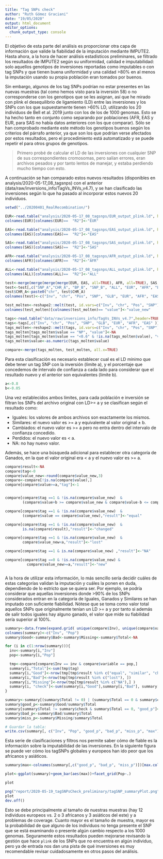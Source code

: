 ```yaml
---
title: "Tag SNPs check"
author: "Ruth Gómez Graciani"
date: "19/05/2020"
output: html_document
editor_options: 
  chunk_output_type: console
---
```



El objetivo de esta parte del análisis es proporcionar otra capa de información que valide la fiabilidad de la imputación mediante IMPUTE2. Hasta ahora, a la hora de hacer análisis estadísticos preliminares, se filtrado los resultados de IMPUTE2 según su uniformidad, calidad e imputabilidad: solo aquellos genotipos de inversiones reportadas como imputables o con tag SNPs y que tienen buena uniformidad y una calidad >80% en al menos la imputación usando su propia población eran tomados por buenos.

Sin embargo, algunos de los tag SNPs podrían no estar presentes en las nuevas muestras (tal como hemos visto para la inversión 58) o no corresponderse con los genotipos que se les asignan, así que he mirado con plink el desequilibrio de ligamiento (LD) entre las inversiones y los SNPs con los que supuestamente tienen >60% LD, utilizando los 20 individuos de Bell et al. 2019 junto con los de los de 1000 genomas. Esto se ha hecho tanto en conjunto como separando por poblaciones (AFR, EAS y EUR, para SAS no había datos anteriores con los que comparar). Sólo se han comprobado mediante este método los genotipos buenos según los criterios del párrafo anterior, ya que son los que podrían verse afectados por estos resultados, pero el procedimiento está automatizado y se puede repetir el para otros grupos de genotipos.

 > Primero probé de calcular el LD de las inversiones con cualquier SNP de sus correspondientes cromosomas, pero salían errores, eran archivos pesados y por tanto lentos de manejar, y estaba perdiendo mucho tiempo con esto.

A continuación se han comparado estos nuevos resultados (disponibles en analysis/2020-05-17_08_tagsnps) con el anterior (data/raw/inversions_info/TagVs_INVs_v4.7), y se han clasificado las inversiones según lo que ha pasado al incorporar estos nuevos 20 individuos. 

```r

setwd("../20200401_RealRecombination/")

EUR<-read.table("analysis/2020-05-17_08_tagsnps/EUR_output_plink.ld", header = TRUE)
colnames(EUR)[colnames(EUR)==  "R2"]<-"EUR"

EAS<-read.table("analysis/2020-05-17_08_tagsnps/EAS_output_plink.ld", header = TRUE)
colnames(EAS)[colnames(EAS)==  "R2"]<-"EAS"

SAS<-read.table("analysis/2020-05-17_08_tagsnps/SAS_output_plink.ld", header = TRUE)
colnames(SAS)[colnames(SAS)==  "R2"]<-"SAS"

AFR<-read.table("analysis/2020-05-17_08_tagsnps/AFR_output_plink.ld", header = TRUE)
colnames(AFR)[colnames(AFR)==  "R2"]<-"AFR"

ALL<-read.table("analysis/2020-05-17_08_tagsnps/ALL_output_plink.ld", header = TRUE)
colnames(ALL)[colnames(ALL)==  "R2"]<-"ALL"

test<-merge(merge(merge(merge(EUR, EAS, all=TRUE), AFR, all=TRUE), SAS, all=TRUE), ALL, all=TRUE)
test<-test[,c("SNP_A","CHR_A", "BP_B", "SNP_B", "ALL", "EUR", "AFR", "EAS", "SAS" )]
test$CHR_A<-paste0("chr", test$CHR_A)
colnames(test)<-c("Inv", "chr", "Pos", "SNP", "GLB", "EUR", "AFR", "EAS", "SAS" )

test_molten<-reshape2::melt(test, id.vars=c("Inv", "chr", "Pos", "SNP"))
colnames(test_molten)[colnames(test_molten)== "value"]<-"value_new"

tags<-read.table("data/raw/inversions_info/TagVs_INVs_v4.7",header=TRUE)
tags<-tags[,c("Inv", "chr", "Pos", "SNP", "GLB", "EUR", "AFR", "EAS" )]
tags_molten<-reshape2::melt(tags, id.vars=c("Inv", "chr", "Pos", "SNP"))
tags_molten[tags_molten$value == "NP", "value"]<-NA
tags_molten[tags_molten$value == "<0.6" & !is.na(tags_molten$value), "value"]<-"0.599"
tags_molten$value<-as.numeric(tags_molten$value)

compare<-merge(tags_molten, test_molten, all.x=TRUE)

```

Para esta clasificación es necesario establecer cual es el LD mínimo que debe tener un tag SNP con la inversión (límite a), y el porcentaje que concedemos de intervalo de confianza a cada lado para considerar que el resultado nuevo y el anterior son equivalentes (límite b).

```r
a<-0.8
b<-0.05
```

Una vez establecidos ambos límites, para cada población e inversión se filtran los SNPs del archivo original con LD>= a y se clasifican según el resultado como:

* Iguales: los valores de ambos archivos son exactamente los mismos.
* Similares: el nuevo valor es >= a y equivalente al valor original ± b.
* Cambiados: el nuevo valor es >= a pero no entra dentro del intervalo de confianza concedido.
* Perdidos: el nuevo valor es < a.
* NA: no hay nuevo valor.

Además, se hace una búsqueda adicional para establecer otra categoría de Ganados, en la que el valor original era < a y el nuevo valor es >= a.

```r

compare$result<-NA
compare$tag<-0
compare$value_new<-round(compare$value_new,3)
compare<-compare[!is.na(compare$value),]
compare[compare$value>=a,"tag"]<-1


compare[compare$tag ==1 & !is.na(compare$value_new)  &
        (compare$value+b >= compare$value_new & compare$value-b <= compare$value_new),"result"]<-"similar"

compare[compare$tag ==1 & !is.na(compare$value_new)  &
        (compare$value == compare$value_new),"result"]<-"equal"

compare[compare$tag ==1 & !is.na(compare$value_new)  & 
        is.na(compare$result),"result"]<-"changed"

compare[compare$tag ==1 & !is.na(compare$value_new)  & 
        compare$value_new<a,"result"]<-"lost"

compare[compare$tag ==1 & is.na(compare$value_new) ,"result"]<-"NA"

compare[compare$tag ==0 & !is.na(compare$value_new) &
          compare$value_new>=a,"result"]<-"new"



```

A la hora de utilizar esta información, lo más sencillo sería decidir cuáles de estas categorías validan la imputación y cuáles la ponen en duda, dependiendo de lo estricto que se quiera ser. Por ejemplo, se podría considerar que aquellas inversiones donde >90% de los SNPs considerados entran en la categoría de Iguales, Ganados y Similares se han imputado con suficiente fiabilidad. Nótese que se toma como valor total aquellos SNPs que originalmente tenían un LD >= a y por tanto si además de salir todos iguales hay alguno ganado, el valor que mide su fiabilidad sería superior al 100%.


```r

summary<-data.frame(expand.grid( unique(compare$Inv), unique(compare$variable)))
colnames(summary)<-c("Inv", "Pop")
summary$Good<-summary$Bad<-summary$Missing<-summary$Total<-NA

for (i in c(1:nrow(summary))){
  inv<-summary[i,"Inv"]
  pop<-summary[i,"Pop"]

  tmp<-compare[compare$Inv == inv & compare$variable == pop,]  
  summary[i,"Total"]<-sum(tmp$tag)
  summary[i,"Good"]<-nrow(tmp[tmp$result %in% c("equal", "similar", "changed", "new"), ])
  summary[i,"Bad"]<-nrow(tmp[tmp$result %in% c("lost"), ])
  summary[i,"Missing"]<-nrow(tmp[tmp$result %in% c("NA"),] )
  summary[i, "check"]<-sum(summary[i,"Good"],summary[i,"Bad"], summary[i,"Missing"])
}

summary<-summary[(summary$Total != 0) | (summary$Total == 0 & summary$check > 0),]
summary$good_p<-summary$Good/summary$Total
summary[summary$Total != summary$check & summary$Total == 0, "good_p"]<-1
summary$bad_p<-summary$Bad/summary$Total
summary$miss_p<-summary$Missing/summary$Total

# Guardar la tabla: 
write.csv(summary[, c("Inv", "Pop", "good_p", "bad_p", "miss_p", "max")], "report/2020-05-19_tagSNPsCheck_preliminary/tagSNP_summaryTable.csv")
```

Esta serie de clasificaciones y filtros nos permite saber cómo de fiable es la información sobre la imputabilidad de las inversiones. En la siguiente figura se puede ver cómo los tagSNPs globales y europeos han ido peor que los africanos y asiáticos. 

```r

summary$max<-colnames(summary[,c("good_p", "bad_p", "miss_p")])[max.col(summary[,c("good_p", "bad_p", "miss_p")],ties.method="first")]

plot<-ggplot(summary)+geom_bar(aes(max))+facet_grid(Pop~.)

plot

png("report/2020-05-19_tagSNPsCheck_preliminary/tagSNP_summaryPlot.png")
plot
dev.off()

```

Esto se debe principalmente al tamaño de nuestras muestras (hay 12 individuos europeos vs. 2 o 3 africanos y 3 asiáticos del este) y a problemas de coverage. Cuanto mayor es el tamaño de muestra, mayor es la probabilidad de que alguno de los individuos no tenga presente el SNP que se está examinando o presente algún cambio respecto a los 1000 genomas. Seguramente estos resultados pueden mejorarse revisando la gestión que hace `plink` de los SNPs que no encuentra en algún individuo, pero ya de entrada nos dan una pista de qué inversiones es muy recomendable revisar cuidadosamente en otros pasos del análisis. 